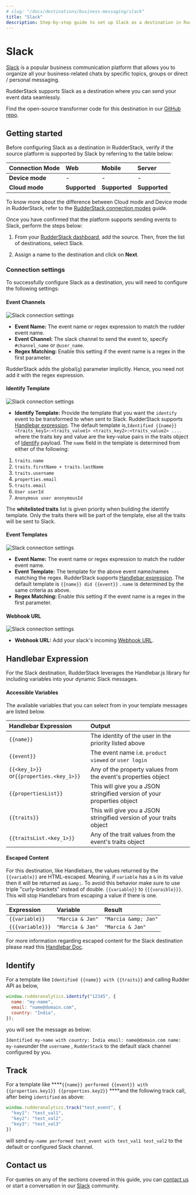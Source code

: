 ```yaml
---
# slug: "/docs/destinations/business-messaging/slack"
title: "Slack"
description: Step-by-step guide to set up Slack as a destination in RudderStack
---
```


# Slack

[Slack](https://slack.com/intl/en-in/) is a popular business communication platform that allows you to organize all your business-related chats by specific topics, groups or direct / personal messaging.

RudderStack supports Slack as a destination where you can send your event data seamlessly.

<div class="successBlock">

 Find the open-source transformer code for this destination in our <a href="https://github.com/rudderlabs/rudder-transformer/tree/master/v0/destinations/slack">GitHub repo</a>.
</div>

## Getting started

Before configuring Slack as a destination in RudderStack, verify if the source platform is supported by Slack by referring to the table below:

| **Connection Mode** | **Web**       | **Mobile**    | **Server**    |
| :------------------ | :------------ | :------------ | :------------ |
| **Device mode**     | -             | -             | -             |
| **Cloud** **mode**  | **Supported** | **Supported** | **Supported** |

<div class="infoBlock">

To know more about the difference between Cloud mode and Device mode in RudderStack, refer to the <a href="https://www.rudderstack.com/docs/rudderstack-cloud/rudderstack-connection-modes/">RudderStack connection modes</a> guide.

</div>

Once you have confirmed that the platform supports sending events to Slack, perform the steps below:

1. From your [RudderStack dashboard](https://app.rudderlabs.com/), add the source. Then, from the list of destinations, select Slack.

2. Assign a name to the destination and click on **Next**.

### Connection settings

To successfully configure Slack as a destination, you will need to configure the following settings:

#### Event Channels

<img src="/assets/event-stream-destinations/slack-settings.png" alt="Slack connection settings" />

- **Event Name:** The event name or regex expression to match the rudder event name.
- **Event Channel:**  The slack channel to send the event to, specify `#channel_name` or `@user_name`.
- **Regex Matching:**  Enable this setting if the event name is a regex in the first parameter.                 

<div class="warningBlock">

RudderStack adds the global\(`g`\) parameter implicitly. Hence, you need not add it with the regex expression.
</div>

#### Identify Template

<img src="/assets/event-stream-destinations/slack-settings4.png" alt="Slack connection settings" />

- **Identify Template:** Provide the template that you want the `identify` event to be transformed to when sent to Slack. RudderStack supports [Handlebar expression](https://handlebarsjs.com/guide/expressions.html). The default template is,`Identified {{name}} <traits_key1>:<traits_value1> <traits_key2>:<traits_value2> ....`
where the traits key and value are the key-value pairs in the traits object of [Identify](https://rudderstack.com/docs/rudderstack-api/api-specification/rudderstack-spec/identify/#sample-payload) payload. The `name` field in the template is determined from either of the following:

1. `traits.name`
2. `traits.firstName + traits.lastName`
3. `traits.username`
4. `properties.email`
5. `traits.email`
6. `User userId`
7. `Anonymous user anonymousId`

<div class="infoBlock">

The <strong>whitelisted traits</strong> list is given priority when building the identify template. Only the traits there will be part of the template, else all the traits will be sent to Slack.
</div>

#### Event Templates

<img src="/assets/event-stream-destinations/slack-settings2.png" alt="Slack connection settings" />

- **Event Name:** The event name or regex expression to match the rudder event name.                                                                     
- **Event Template:** The template for the above event name/names matching the regex. RudderStack supports [Handlebar expression](https://handlebarsjs.com/guide/expressions.html). The default template is `{{name}} did {{event}}` . `name` is determined by the same criteria as above.
- **Regex Matching:**  Enable this setting if the event name is a regex in the first parameter.

#### Webhook URL

<img src="/assets/event-stream-destinations/slack-settings3.png" alt="Slack connection settings" />

- **Webhook URL:** Add your slack's incoming [Webhook URL](https://my.slack.com/services/new/incoming-webhook/).

## Handlebar Expression

For the Slack destination, RudderStack leverages the Handlebar.js library for including variables into your dynamic Slack messages.

#### Accessible Variables

The available variables that you can select from in your template messages are listed below.

| Handlebar Expression                     | Output                                                                  |
| :--------------------------------------- | :---------------------------------------------------------------------- |
| `{{name}}`                               | The identity of the user in the priority listed above                   |
| `{{event}}`                              | The event name i.e. `product viewed` or `user login`                    |
| `{{<key_1>}}` or`{{properties.<key_1>}}` | Any of the property values from the event's properties object           |
| `{{propertiesList}}`                     | This will give you a JSON stringified version of your properties object |
| `{{traits}}`                             | This will give you a JSON stringified version of your traits object     |
| `{{traitsList.<key_1>}}`                 | Any of the trait values from the event's traits object                  |

#### Escaped Content

For this destination, like Handlebars, the values returned by the `{{variable}}` are HTML-escaped. Meaning, if `variable` has a `&` in its value then it will be returned as `&amp;`. To avoid this behavior make sure to use triple "curly-brackets" instead of double. `{{variable}}` to `{{{varaible}}}`. This will stop Handlebars from escaping a value if there is one.

| Expression       | Variable         | Result               |
| :--------------- | :--------------- | :------------------- |
| `{{variable}}`   | `"Marcia & Jan"` | `"Marcia &amp; Jan"` |
| `{{{variable}}}` | `"Marcia & Jan"` | `"Marcia & Jan"`     |

For more information regarding escaped content for the Slack destination please read this [Handlebar Doc](https://handlebarsjs.com/guide/expressions.html#html-escaping).

## Identify

For a template like `Identified {{name}} with {{traits}}` and calling Rudder API as below,

```javascript
window.rudderanalytics.identify("12345", {
  name: "my-name",
  email: "name@domain.com",
  country: "India",
});
```

you will see the message as below:

`Identified my-name with country: India email: name@domain.com name: my-name`under the `username` , `RudderStack` to the default slack channel configured by you.

## Track

For a template like \***\*`{{name}} performed {{event}} with {{properties.key1}} {{properties.key2}}` \*\***and the following track call, after being `identified` as above:

```javascript
window.rudderanalytics.track("test_event", {
  "key1": "test_val1",
  "key2": "test_val2",
  "key3": "test_val3"
})
```

will send `my-name performed test_event with test_val1 test_val2` to the default or configured Slack channel.

## Contact us

For queries on any of the sections covered in this guide, you can [contact us](mailto:%20docs@rudderstack.com) or start a conversation in our [Slack](https://rudderstack.com/join-rudderstack-slack-community) community.
